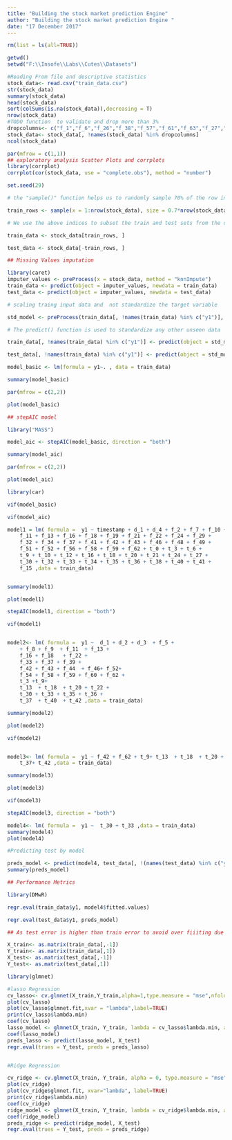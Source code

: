 ---
title: "Building the stock market prediction Engine"
author: "Building the stock market prediction Engine "
date: "17 December 2017"
---

```{r}
rm(list = ls(all=TRUE))

``` 


```{r label, options}

getwd()
setwd("F:\\Insofe\\Labs\\Cutes\\Datasets")

#Reading From file and descriptive statistics
stock_data<- read.csv("train_data.csv")
str(stock_data)
summary(stock_data)
head(stock_data)
sort(colSums(is.na(stock_data)),decreasing = T)
nrow(stock_data)
#TODO function  to validate and drop more than 3%
dropcolumns<- c("f_1","f_6","f_26","f_38","f_57","f_61","f_63","f_27","f_3","f_28","f_31","f_35",  "f_17","f_25","f_47","t_28","t_44","t_25","t_31","t_5","t_1","y2")
stock_data<- stock_data[, !names(stock_data) %in% dropcolumns]
ncol(stock_data)
```   
```{r fig.height= 30, fig.width = 20}
par(mfrow = c(1,1))
## exploratory analysis Scatter Plots and corrplots
library(corrplot)
corrplot(cor(stock_data, use = "complete.obs"), method = "number")

``` 
```{r label, options}
    
set.seed(29)

# the "sample()" function helps us to randomly sample 70% of the row indices of the dataset

train_rows <- sample(x = 1:nrow(stock_data), size = 0.7*nrow(stock_data))

# We use the above indices to subset the train and test sets from the data

train_data <- stock_data[train_rows, ]

test_data <- stock_data[-train_rows, ]

```
```{r label, options}
## Missing Values imputation

library(caret)
imputer_values <- preProcess(x = stock_data, method = "knnImpute")
train_data <- predict(object = imputer_values, newdata = train_data)
test_data <- predict(object = imputer_values, newdata = test_data)

```
```{r label, options}

# scaling traing input data and  not standardize the target variable

std_model <- preProcess(train_data[, !names(train_data) %in% c("y1")], method = c("center", "scale"))

# The predict() function is used to standardize any other unseen data

train_data[, !names(train_data) %in% c("y1")] <- predict(object = std_model, newdata = train_data[, !names(train_data) %in% c("y1")])

test_data[, !names(train_data) %in% c("y1")] <- predict(object = std_model, newdata = test_data[, !names(train_data) %in% c("y1")])

```
```{r label, options}


model_basic <- lm(formula = y1~. , data = train_data)

summary(model_basic)

par(mfrow = c(2,2))

plot(model_basic)

```
```{r label, options}

## stepAIC model

library("MASS")

model_aic <- stepAIC(model_basic, direction = "both")

summary(model_aic)

par(mfrow = c(2,2))

plot(model_aic)


```
```{r label, options}

library(car)

vif(model_basic)

vif(model_aic)

```


```{r label, options}

model1 = lm( formula =  y1 ~ timestamp + d_1 + d_4 + f_2 + f_7 + f_10 + 
    f_11 + f_13 + f_16 + f_18 + f_19 + f_21 + f_22 + f_24 + f_29 + 
    f_32 + f_34 + f_37 + f_41 + f_42 + f_43 + f_46 + f_48 + f_49 + 
    f_51 + f_52 + f_56 + f_58 + f_59 + f_62 + t_0 + t_3 + t_6 + 
    t_9 + t_10 + t_12 + t_16 + t_18 + t_20 + t_21 + t_24 + t_27 + 
    t_30 + t_32 + t_33 + t_34 + t_35 + t_36 + t_38 + t_40 + t_41 + 
    f_15 ,data = train_data)


summary(model1)

plot(model1)

stepAIC(model1, direction = "both")


```
```{r label, options}

vif(model1)


model2<- lm( formula =  y1 ~  d_1 + d_2 + d_3  + f_5 + 
    + f_8 + f_9  + f_11  + f_13 + 
    f_16 + f_18   + f_22 + 
    f_33 + f_37 + f_39 +
    f_42 + f_43 + f_44  + f_46+ f_52+
    f_54 + f_58 + f_59 + f_60 + f_62 + 
    t_3 +t_9+ 
    t_13  + t_18  + t_20 + t_22 + 
    t_30 + t_33 + t_35 + t_36 + 
    t_37  + t_40  + t_42 ,data = train_data)

summary(model2)

plot(model2)

vif(model2)



``` 
```{r label, options}

model3<- lm( formula =  y1 ~ f_42 + f_62 + t_9+ t_13  + t_18  + t_20 + t_30 + t_33 + 
    t_37+ t_42 ,data = train_data)

summary(model3)

plot(model3)

vif(model3)

stepAIC(model3, direction = "both")

model4<- lm( formula =  y1 ~  t_30 + t_33 ,data = train_data)
summary(model4)
plot(model4)

```
```{r label, options}
#Predicting test by model 

preds_model <- predict(model4, test_data[, !(names(test_data) %in% c("y1"))])
summary(preds_model)

```
```{r label, options}

## Performance Metrics

library(DMwR)

regr.eval(train_data$y1, model4$fitted.values)

regr.eval(test_data$y1, preds_model)


```
```{r label, options}

## As test error is higher than train error to avoid over fiiiting due to high variance we will go regsulariastion 

X_train<- as.matrix(train_data[,-1])
Y_train<- as.matrix(train_data[,1])
X_test<- as.matrix(test_data[,-1])
Y_test<- as.matrix(test_data[,1])

library(glmnet)

#lasso Regression
cv_lasso<- cv.glmnet(X_train,Y_train,alpha=1,type.measure = "mse",nfolds = 4)
plot(cv_lasso)
plot(cv_lasso$glmnet.fit,xvar = "lambda",label=TRUE)
print(cv_lasso$lambda.min)
coef(cv_lasso)
lasso_model <- glmnet(X_train, Y_train, lambda = cv_lasso$lambda.min, alpha = 1)
coef(lasso_model)
preds_lasso <- predict(lasso_model, X_test)
regr.eval(trues = Y_test, preds = preds_lasso)


#Ridge Regression

cv_ridge <- cv.glmnet(X_train, Y_train, alpha = 0, type.measure = "mse", nfolds = 4)
plot(cv_ridge)
plot(cv_ridge$glmnet.fit, xvar="lambda", label=TRUE)
print(cv_ridge$lambda.min)
coef(cv_ridge)
ridge_model <- glmnet(X_train, Y_train, lambda = cv_ridge$lambda.min, alpha = 0)
coef(ridge_model)
preds_ridge <- predict(ridge_model, X_test)
regr.eval(trues = Y_test, preds = preds_ridge)





```


    


    








